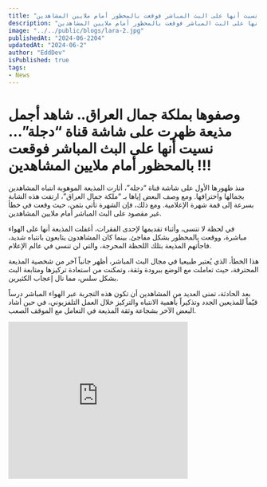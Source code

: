 ```yaml
---
title: "وصفوها بملكة جمال العراق.. شاهد أجمل مذيعة ظهرت على شاشة قناة دجلة… نسيت أنها على البث المباشر فوقعت بالمحظور أمام ملايين المشاهدين !!!"
description: "وصفوها بملكة جمال العراق.. شاهد أجمل مذيعة ظهرت على شاشة قناة دجلة… نسيت أنها على البث المباشر فوقعت بالمحظور أمام ملايين المشاهدين !!!"
image: "../../public/blogs/lara-2.jpg"
publishedAt: "2024-06-2204"
updatedAt: "2024-06-2"
author: "EddDev"
isPublished: true
tags:
- News
---
```


# وصفوها بملكة جمال العراق.. شاهد أجمل مذيعة ظهرت على شاشة قناة “دجلة”… نسيت أنها على البث المباشر فوقعت بالمحظور أمام ملايين المشاهدين !!!

منذ ظهورها الأول على شاشة قناة “دجلة”، أثارت المذيعة الموهوبة انتباه المشاهدين بجمالها واحترافها. ومع وصف البعض إياها بـ “ملكة جمال العراق”، ارتقت هذه الشابة بسرعة إلى قمة شهرة الإعلامية. ومع ذلك، فإن الشهرة تأتي بثمن، حيث وقعت في خطأ غير مقصود على البث المباشر أمام ملايين المشاهدين.

في لحظة لا تنسى، وأثناء تقديمها لإحدى الفقرات، أغفلت المذيعة أنها على الهواء مباشرة، ووقعت بالمحظور بشكل مفاجئ. بينما كان المشاهدون يتابعون بانتباه شديد، فاجأتهم المذيعة بتلك اللحظة المحرجة، والتي لن تنسى في عالم الإعلام.

هذا الخطأ، الذي يُعتبر طبيعيا في مجال البث المباشر، أظهر جانباً آخر من شخصية المذيعة المحترفة، حيث تعاملت مع الوضع ببرودة وثقة، وتمكنت من استعادة تركيزها ومتابعة البث بشكل سلس، مما نال إعجاب الكثيرين.

بعد الحادثة، تمنى العديد من المشاهدين أن تكون هذه التجربة عبر الهواء المباشر درساً قيّماً للمذيعين الجدد وتذكيراً بأهمية الانتباه والتركيز خلال العمل التلفزيوني، في حين أشاد البعض الآخر بشجاعة وثقة المذيعة في التعامل مع الموقف الصعب.

<iframe width="360" height="315" src="https://www.youtube.com/embed/ZsrlOScYgNQ" frameborder="0" allowfullscreen></iframe>




